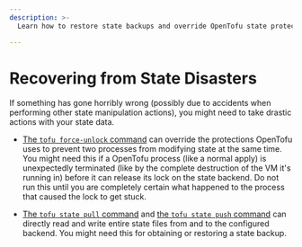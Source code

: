 ```yaml
---
description: >-
  Learn how to restore state backups and override OpenTofu state protections to fix state errors with the OpenTofu CLI.

---
```


# Recovering from State Disasters

If something has gone horribly wrong (possibly due to accidents when performing
other state manipulation actions), you might need to take drastic actions with
your state data.

- [The `tofu force-unlock` command](../commands/force-unlock.mdx) can
  override the protections OpenTofu uses to prevent two processes from
  modifying state at the same time. You might need this if a OpenTofu process
  (like a normal apply) is unexpectedly terminated (like by the complete
  destruction of the VM it's running in) before it can release its lock on the
  state backend. Do not run this until you are completely certain what happened
  to the process that caused the lock to get stuck.

- [The `tofu state pull` command](../commands/state/pull.mdx) and
  [the `tofu state push` command](../commands/state/push.mdx) can
  directly read and write entire state files from and to the configured backend.
  You might need this for obtaining or restoring a state backup.
